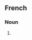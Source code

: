 {{also|faux amis}}
==French==

===Noun===
{{head|fr|noun plural form|g=m}}

# {{plural of|fr|faux-ami}}